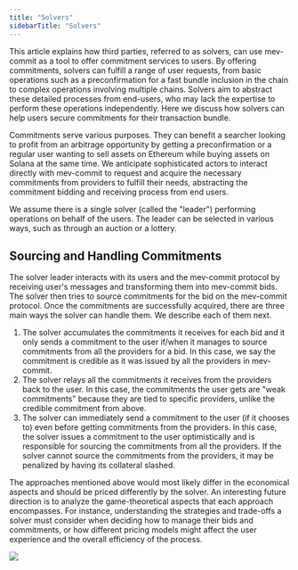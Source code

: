 ```yaml
---
title: "Solvers"
sidebarTitle: "Solvers"
---
```



This article explains how third parties, referred to as solvers, can use mev-commit as a tool to offer commitment services to users. By offering commitments, solvers can fulfill a range of user requests, from basic operations such as a preconfirmation for a fast bundle inclusion in the chain to complex operations involving multiple chains. Solvers aim to abstract these detailed processes from end-users, who may lack the expertise to perform these operations independently. Here we discuss how solvers can help users secure commitments for their transaction bundle.

Commitments serve various purposes. They can benefit a searcher looking to profit from an arbitrage opportunity by getting a preconfirmation or a regular user wanting to sell assets on Ethereum while buying assets on Solana at the same time. We anticipate sophisticated actors to interact directly with mev-commit to request and acquire the necessary commitments from providers to fulfill their needs, abstracting the commitment bidding and receiving process from end users.

<Note>We assume there is a single solver (called the "leader") performing operations on behalf of the users. The leader can be selected in various ways, such as through an auction or a lottery.</Note>

## Sourcing and Handling Commitments

The solver leader interacts with its users and the mev-commit protocol by receiving user's messages and transforming them into mev-commit bids. The solver then tries to source commitments for the bid on the mev-commit protocol. Once the commitments are successfully acquired, there are three main ways the solver can handle them. We describe each of them next.

1. The solver accumulates the commitments it receives for each bid and it only sends a commitment to the user if/when it manages to source commitments from all the providers for a bid. In this case, we say the commitment is credible as it was issued by all the providers in mev-commit.
2. The solver relays all the commitments it receives from the providers back to the user. In this case, the commitments the user gets are "weak commitments" because they are tied to specific providers, unlike the credible commitment from above.
3. The solver can immediately send a commitment to the user (if it chooses to) even before getting commitments from the providers. In this case, the solver issues a commitment to the user optimistically and is responsible for sourcing the commitments from all the providers. If the solver cannot source the commitments from the providers, it may be penalized by having its collateral slashed.

The approaches mentioned above would most likely differ in the economical aspects and should be priced differently by the solver. An interesting future direction is to analyze the game-theoretical aspects that each approach encompasses. For instance, understanding the strategies and trade-offs a solver must consider when deciding how to manage their bids and commitments, or how different pricing models might affect the user experience and the overall efficiency of the process.

<Frame caption ="The solver acts as a “middle layer” between users and the mev-commit network. Users express their intention to the solver which then creates mev-commit bids based on these intentions and work towards sourcing the corresponding commitments from the providers on the mev-commit protocol.">
  <img src="/v0.7.0/images/Solver.png" />
</Frame>
